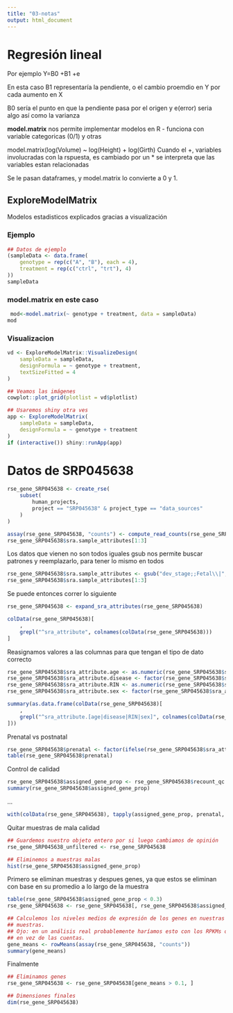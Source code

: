```yaml
---
title: "03-notas"
output: html_document
---
```


# Regresión lineal
Por ejemplo
Y=B0 +B1 +e

En esta caso B1 representaría la pendiente, o el cambio proemdio en Y por cada aumento en X

B0 sería el punto en que la pendiente pasa por el origen y e(error) seria algo así como la varianza

**model.matrix** nos permite implementar modelos en R
- funciona con variable categoricas (0/1) y otras

model.matrix(log(Volume) ~ log(Height) + log(Girth)
  Cuando el +, variables involucradas con la rspuesta, es cambiado por un * se interpreta que las variables estan relacionadas

Se le pasan dataframes, y model.matrix lo convierte a 0 y 1.




## ExploreModelMatrix
Modelos estadisticos explicados gracias a visualización

### Ejemplo
```r
## Datos de ejemplo
(sampleData <- data.frame(
    genotype = rep(c("A", "B"), each = 4),
    treatment = rep(c("ctrl", "trt"), 4)
))
sampleData

```
### model.matrix en este caso

```r
 mod<-model.matrix(~ genotype + treatment, data = sampleData)
mod
```

### Visualizacion
```r
vd <- ExploreModelMatrix::VisualizeDesign(
    sampleData = sampleData,
    designFormula = ~ genotype + treatment,
    textSizeFitted = 4
)

## Veamos las imágenes
cowplot::plot_grid(plotlist = vd$plotlist)
```

```r
## Usaremos shiny otra ves
app <- ExploreModelMatrix(
    sampleData = sampleData,
    designFormula = ~ genotype + treatment
)
if (interactive()) shiny::runApp(app)
```




# Datos de SRP045638
```r
rse_gene_SRP045638 <- create_rse(
    subset(
        human_projects,
        project == "SRP045638" & project_type == "data_sources"
    )
)

```

```r
assay(rse_gene_SRP045638, "counts") <- compute_read_counts(rse_gene_SRP045638)
rse_gene_SRP045638$sra.sample_attributes[1:3]
```

Los datos que vienen no son todos iguales
gsub nos permite buscar patrones y reemplazarlo, para tener lo mismo en todos
```r
rse_gene_SRP045638$sra.sample_attributes <- gsub("dev_stage;;Fetal\\|", "", rse_gene_SRP045638$sra.sample_attributes)
rse_gene_SRP045638$sra.sample_attributes[1:3]
```
Se puede entonces correr lo siguiente

```r
rse_gene_SRP045638 <- expand_sra_attributes(rse_gene_SRP045638)

colData(rse_gene_SRP045638)[
    ,
    grepl("^sra_attribute", colnames(colData(rse_gene_SRP045638)))
]
```

Reasignamos valores a las columnas para que tengan el tipo de dato correcto

```r
rse_gene_SRP045638$sra_attribute.age <- as.numeric(rse_gene_SRP045638$sra_attribute.age)
rse_gene_SRP045638$sra_attribute.disease <- factor(rse_gene_SRP045638$sra_attribute.disease)
rse_gene_SRP045638$sra_attribute.RIN <- as.numeric(rse_gene_SRP045638$sra_attribute.RIN)
rse_gene_SRP045638$sra_attribute.sex <- factor(rse_gene_SRP045638$sra_attribute.sex)
```

```r
summary(as.data.frame(colData(rse_gene_SRP045638)[
    ,
    grepl("^sra_attribute.[age|disease|RIN|sex]", colnames(colData(rse_gene_SRP045638)))
]))
```
Prenatal vs postnatal
```r
rse_gene_SRP045638$prenatal <- factor(ifelse(rse_gene_SRP045638$sra_attribute.age < 0, "prenatal", "postnatal"))
table(rse_gene_SRP045638$prenatal)

```

Control de calidad
```r
rse_gene_SRP045638$assigned_gene_prop <- rse_gene_SRP045638$recount_qc.gene_fc_count_all.assigned / rse_gene_SRP045638$recount_qc.gene_fc_count_all.total
summary(rse_gene_SRP045638$assigned_gene_prop)

```

...
```r
with(colData(rse_gene_SRP045638), tapply(assigned_gene_prop, prenatal, summary))
```

Quitar muestras de mala calidad
```r
## Guardemos nuestro objeto entero por si luego cambiamos de opinión
rse_gene_SRP045638_unfiltered <- rse_gene_SRP045638

## Eliminemos a muestras malas
hist(rse_gene_SRP045638$assigned_gene_prop)

```

Primero se eliminan muestras y despues genes, ya que estos se eliminan con base en su promedio a lo largo de la muestra

```r
table(rse_gene_SRP045638$assigned_gene_prop < 0.3)
rse_gene_SRP045638 <- rse_gene_SRP045638[, rse_gene_SRP045638$assigned_gene_prop > 0.3]

## Calculemos los niveles medios de expresión de los genes en nuestras
## muestras.
## Ojo: en un análisis real probablemente haríamos esto con los RPKMs o CPMs
## en vez de las cuentas.
gene_means <- rowMeans(assay(rse_gene_SRP045638, "counts"))
summary(gene_means)
```
Finalmente
```r
## Eliminamos genes
rse_gene_SRP045638 <- rse_gene_SRP045638[gene_means > 0.1, ]

## Dimensiones finales
dim(rse_gene_SRP045638)

```

